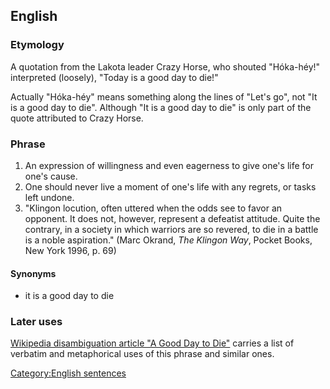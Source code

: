 ==English==
{{rfd|lang=en}}
===Etymology===
{{rfc|lang=en}}
A quotation from the Lakota leader Crazy Horse, who shouted "Hóka-héy!" interpreted (loosely), "Today is a good day to die!"

Actually "Hóka-héy" means something along the lines of "Let's go", not "It is a good day to die". Although "It is a good day to die" is only part of the quote attributed to Crazy Horse.

===Phrase===
{{head|en|phrase}}

# An expression of willingness and even eagerness to give one's life for one's cause.
# One should never live a moment of one's life with any regrets, or tasks left undone.
# "Klingon locution, often uttered when the odds see to favor an opponent. It does not, however, represent a defeatist attitude. Quite the contrary, in a society in which warriors are so revered, to die in a battle is a noble aspiration." (Marc Okrand, ''The Klingon Way'', Pocket Books, New York 1996, p. 69)

====Synonyms====
* it is a good day to die

===Later uses===
{{wikipedia}}

[https://en.wikipedia.org/wiki/A_Good_Day_to_Die Wikipedia disambiguation article "A Good Day to Die"] carries a list of verbatim and metaphorical uses of this phrase and similar ones.

[[Category:English sentences]]